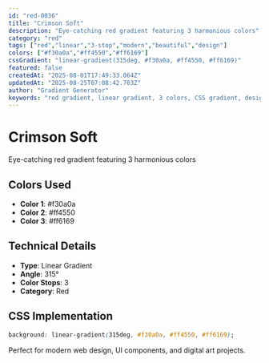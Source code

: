 ```yaml
---
id: "red-0036"
title: "Crimson Soft"
description: "Eye-catching red gradient featuring 3 harmonious colors"
category: "red"
tags: ["red","linear","3-stop","modern","beautiful","design"]
colors: ["#f30a0a","#ff4550","#ff6169"]
cssGradient: "linear-gradient(315deg, #f30a0a, #ff4550, #ff6169)"
featured: false
createdAt: "2025-08-01T17:49:33.064Z"
updatedAt: "2025-08-25T07:08:42.703Z"
author: "Gradient Generator"
keywords: "red gradient, linear gradient, 3 colors, CSS gradient, design, #f30a0a, #ff4550, #ff6169"
---
```


# Crimson Soft

Eye-catching red gradient featuring 3 harmonious colors

## Colors Used
- **Color 1**: #f30a0a
- **Color 2**: #ff4550
- **Color 3**: #ff6169

## Technical Details
- **Type**: Linear Gradient
- **Angle**: 315°
- **Color Stops**: 3
- **Category**: Red

## CSS Implementation
```css
background: linear-gradient(315deg, #f30a0a, #ff4550, #ff6169);
```

Perfect for modern web design, UI components, and digital art projects.
